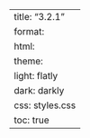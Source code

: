 ---
title: "3.2.1"
format:
    html:
        theme:
            light: flatly
            dark: darkly
        css: styles.css
        toc: true
---